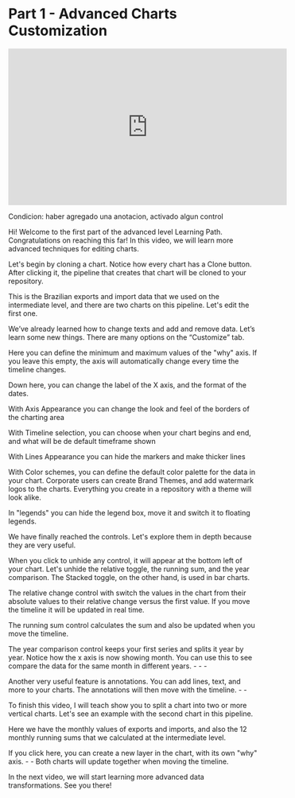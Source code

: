 # Part 1 - Advanced Charts Customization

<iframe width="560" height="315" src="https://www.youtube.com/embed/7IU_o6WGLmI" title="YouTube video player" frameborder="0" allow="accelerometer; autoplay; clipboard-write; encrypted-media; gyroscope; picture-in-picture; web-share" allowfullscreen></iframe>

Condicion: haber agregado una anotacion, activado algun control

Hi! Welcome to the first part of the advanced level Learning Path. Congratulations on reaching this far! In this video, we will learn more advanced techniques for editing charts.

Let's begin by cloning a chart. Notice how every chart has a Clone button. After clicking it, the pipeline that creates that chart will be cloned to your repository. 

This is the Brazilian exports and import data that we used on the intermediate level, and there are two charts on this pipeline.  Let's edit the first one.

We’ve already learned how to change texts and add and remove data. Let’s learn some new things. There are many options on the “Customize” tab.

Here you can define the minimum and maximum values of the "why" axis. If you leave this empty, the axis will automatically change every time the timeline changes.

Down here, you can change the label of the X axis, and the format of the dates.

With Axis Appearance you can change the look and feel of the borders of the charting area

With Timeline selection, you can choose when your chart begins and end, and what will be de default timeframe shown

With Lines Appearance you can hide the markers and make thicker lines

With Color schemes, you can define the default color palette for the data in your chart.  Corporate users can create Brand Themes, and add watermark logos to the charts. Everything you create in a repository with a theme will look alike.

In "legends" you can hide the legend box, move it and switch it to floating legends. 

We have finally reached the controls. Let's explore them in depth because they are very useful.

When you click to unhide any control, it will appear at the bottom left of your chart. Let's unhide the relative toggle, the running sum, and the year comparison.  The Stacked toggle, on the other hand, is used in bar charts.

The relative change control with switch the values in the chart from their absolute values to their relative change versus the first value. If you move the timeline it will be updated in real time.

The running sum control calculates the sum and also be updated when you move the timeline.

The year comparison control keeps your first series and splits it year by year. Notice how the x axis is now showing month. You can use this to see compare the data for the same month in different years. - - - 

Another very useful feature is annotations.  You can add lines, text, and more to your charts. The annotations will then move with the timeline. - - 

To finish this video, I will teach show you to split a chart into two or more vertical charts. Let's see an example with the second chart in this pipeline.

Here we have the monthly values of exports and imports, and also the 12 monthly running sums that we calculated at the intermediate level.

If you click here, you can create a new layer in the chart, with its own "why" axis. - - Both charts will update together when moving the timeline.

In the next video, we will start learning more advanced data transformations. See you there!
